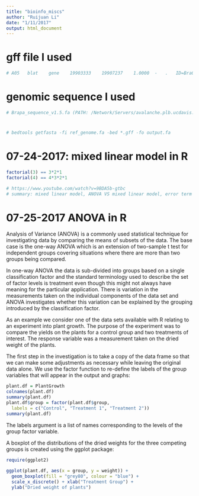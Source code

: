 ```yaml
---
title: "bioinfo_miscs"
author: "Ruijuan Li"
date: "1/11/2017"
output: html_document
---
```


# gff file I used 
```r
# A05	blat	gene	19903333	19907237	1.0000	-	.	ID=Bra022192;Name=Bra022192
```

# genomic sequence I used 
```r
# Brapa_sequence_v1.5.fa (PATH: /Network/Servers/avalanche.plb.ucdavis.edu/Volumes/Mammoth/Users/ruijuanli/Reference/B.rapa/Brapa_sequence_v1.5.fa)
```

# 
```r
# bedtools getfasta -fi ref_genome.fa -bed *.gff -fo output.fa 
```

#  07-24-2017: mixed linear model in R 
```r
factorial(3) == 3*2*1
factorial(4) == 4*3*2*1

# https://www.youtube.com/watch?v=9BDA5b-gtbc
# summary: mixed linear model, ANOVA VS mixed linear model, error term in ANOVA are present as random effect in mixed linear model, unique intercept and unique slope for random effect. lme4 for mixed effect model. 
```

# 07-25-2017 ANOVA in R 

Analysis of Variance (ANOVA) is a commonly used statistical technique for investigating data by comparing the means of subsets of the data. The base case is the one-way ANOVA which is an extension of two-sample t test for independent groups covering situations where there are more than two groups being compared.

In one-way ANOVA the data is sub-divided into groups based on a single classification factor and the standard terminology used to describe the set of factor levels is treatment even though this might not always have meaning for the particular application. There is variation in the measurements taken on the individual components of the data set and ANOVA investigates whether this variation can be explained by the grouping introduced by the classification factor.

As an example we consider one of the data sets available with R relating to an experiment into plant growth. The purpose of the experiment was to compare the yields on the plants for a control group and two treatments of interest. The response variable was a measurement taken on the dried weight of the plants.

The first step in the investigation is to take a copy of the data frame so that we can make some adjustments as necessary while leaving the original data alone. We use the factor function to re-define the labels of the group variables that will appear in the output and graphs: 

```r
plant.df = PlantGrowth
colnames(plant.df)
summary(plant.df)
plant.df$group = factor(plant.df$group,
  labels = c("Control", "Treatment 1", "Treatment 2"))
summary(plant.df)
```

The labels argument is a list of names corresponding to the levels of the group factor variable.

A boxplot of the distributions of the dried weights for the three competing groups is created using the ggplot package:

```r
require(ggplot2)
 
ggplot(plant.df, aes(x = group, y = weight)) +
  geom_boxplot(fill = "grey80", colour = "blue") +
  scale_x_discrete() + xlab("Treatment Group") +
  ylab("Dried weight of plants")

```


